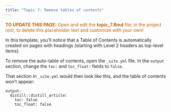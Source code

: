 ```yaml
---
title: "Topic 7: Remove tables of contents"
---
```


<p style="color: #ba5e00"><b>TO UPDATE THIS PAGE:</b> Open and edit the <b>topic_7.Rmd</b> file, in the project root, to delete this placeholder text and customize with your own!</p>

In this template, you'll notice that a Table of Contents is automatically created on pages with headings (starting with Level 2 headers as top-level items). 

To remove the auto-table of contents, open the `_site.yml` file. In the `output` section, change the `toc: ` and `toc_float: ` fields to `false`. 

That section in `_site.yml` would then look like this, and the table of contents won't appear: 

```
output:
  distill::distill_article:
    toc: false
    toc_float: false
```
